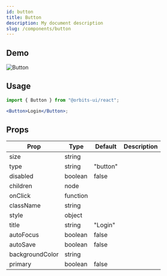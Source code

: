 ```yaml
---
id: button
title: Button
description: My document description
slug: /components/button
---
```


## Demo

![Button](https://imgur.com/o0UGGCH.png)

## Usage

```jsx
import { Button } from "@orbits-ui/react";

<Button>Login</Button>;
```

## Props

| Prop            | Type     | Default  | Description |
| --------------- | -------- | -------- | ----------- |
| size            | string   |          |             |
| type            | string   | "button" |             |
| disabled        | boolean  | false    |             |
| children        | node     |          |             |
| onClick         | function |          |             |
| className       | string   |          |             |
| style           | object   |          |             |
| title           | string   | "Login"  |             |
| autoFocus       | boolean  | false    |             |
| autoSave        | boolean  | false    |             |
| backgroundColor | string   |          |             |
| primary         | boolean  | false    |             |
